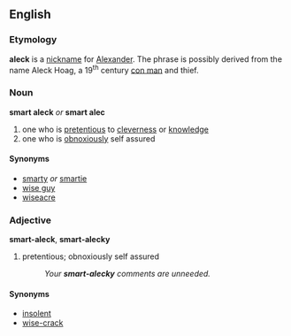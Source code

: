==English==
=== Etymology ===
'''aleck''' is a [[nickname]] for [[Alexander]].  The phrase is possibly derived from the name Aleck Hoag, a 19<sup>th</sup> century [[con man]] and thief.

=== Noun ===
'''smart aleck''' ''or'' '''smart alec'''
# one who is [[pretentious]] to [[cleverness]] or [[knowledge]]
# one who is [[obnoxiously]] self assured

==== Synonyms ====
* [[smarty]] ''or'' [[smartie]]
* [[wise guy]]
* [[wiseacre]]

=== Adjective ===
'''smart-aleck''', '''smart-alecky'''
# pretentious; obnoxiously self assured
#: ''Your '''smart-alecky''' comments are unneeded.''

==== Synonyms ====
* [[insolent]]
* [[wise-crack]]